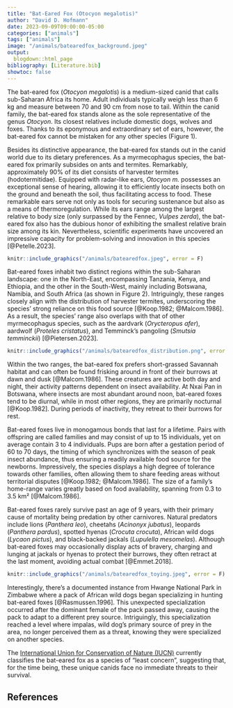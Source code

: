 ```yaml
---
title: "Bat-Eared Fox (Otocyon megalotis)"
author: "David D. Hofmann"
date: 2023-09-09T09:00:00-05:00
categories: ["animals"]
tags: ["animals"]
image: "/animals/batearedfox_background.jpeg"
output:
  blogdown::html_page
bibliography: [Literature.bib]
showtoc: false
---
```

The bat-eared fox (*Otocyon megalotis*) is a medium-sized canid that calls
sub-Saharan Africa its home. Adult individuals typically weigh less than 6 kg
and measure between 70 and 90 cm from nose to tail. Within the canid family,
the bat-eared fox stands alone as the sole representative of the genus
*Otocyon*. Its closest relatives include domestic dogs, wolves and foxes.
Thanks to its eponymous and extraordinary set of ears, however, the bat-eared
fox cannot be mistaken for any other species (Figure 1).

Besides its distinctive appearance, the bat-eared fox stands out in the canid
world due to its dietary preferences. As a myrmecophagus species, the bat-eared
fox primarily subsides on ants and termites. Remarkably, approximately 90% of
its diet consists of harvester termites (hodotermitidae). Equipped with
radar-like ears, *Otocyon m.* possesses an exceptional sense of hearing,
allowing it to efficiently locate insects both on the ground and beneath the
soil, thus facilitating access to food. These remarkable ears serve not only as
tools for securing sustenance but also as a means of thermoregulation. While
its ears range among the largest relative to body size (only surpassed by the
Fennec, *Vulpes zerda*), the bat-eared fox also has the dubious honor of
exhibiting the smallest relative brain size among its kin. Nevertheless,
scientific experiments have uncovered an impressive capacity for
problem-solving and innovation in this species [@Petelle.2023].

```r
knitr::include_graphics("/animals/batearedfox.jpeg", error = F)
```

Bat-eared foxes inhabit two distinct regions within the sub-Saharan landscape:
one in the North-East, encompassing Tanzania, Kenya, and Ethiopia, and the
other in the South-West, mainly including Botswana, Namibia, and South Africa
(as shown in Figure 2). Intriguingly, these ranges closely align with the
distribution of harvester termites, underscoring the species' strong reliance
on this food source [@Koop.1982; @Malcom.1986]. As a result, the species' range
also overlaps with that of other myrmecophagus species, such as the aardvark
(*Orycteropus afer*), aardwolf (*Proteles cristatus*), and Temminck's pangoling
(*Smutsia temminckii*) [@Pietersen.2023].

```r
knitr::include_graphics("/animals/batearedfox_distribution.png", error = F)
```

Within the two ranges, the bat-eared fox prefers short-grassed Savannah habitat
and can often be found frisking around in front of their burrows at dawn and
dusk [@Malcom.1986]. These creatures are active both day and night, their
activity patterns dependent on insect availability. At Nxai Pan in Botswana,
where insects are most abundant around noon, bat-eared foxes tend to be
diurnal, while in most other regions, they are primarily nocturnal
[@Koop.1982]. During periods of inactivity, they retreat to their burrows for
rest.

Bat-eared foxes live in monogamous bonds that last for a lifetime. Pairs with
offspring are called families and may consist of up to 15 individuals, yet on
average contain 3 to 4 individuals. Pups are born after a gestation period of
60 to 70 days, the timing of which synchronizes with the season of peak insect
abundance, thus ensuring a readily available food source for the newborns.
Impressively, the species displays a high degree of tolerance towards other
families, often allowing them to share feeding areas without territorial
disputes [@Koop.1982; @Malcom.1986]. The size of a family's home-range varies
greatly based on food availability, spanning from 0.3 to 3.5 km²
[@Malcom.1986].

Bat-eared foxes rarely survive past an age of 9 years, with their primary cause
of mortality being predation by other carnivores. Natural predators include
lions (*Panthera leo*), cheetahs (*Acinonyx jubatus*), leopards (*Panthera
pardus*), spotted hyenas (*Crocuta crocuta*), African wild dogs (*Lycaon
pictus*), and black-backed jackals (*Lupulella mesomelas*). Although bat-eared
foxes may occasionally display acts of bravery, charging and lunging at jackals
or hyenas to protect their burrows, they often retract at the last moment,
avoiding actual combat [@Emmet.2018].

```r
knitr::include_graphics("/animals/batearedfox_toying.jpeg", error = F)
```

Interestingly, there's a documented instance from Hwange National Park in
Zimbabwe where a pack of African wild dogs began specializing in hunting
bat-eared foxes [@Rasmussen.1996]. This unexpected specialization occurred
after the dominant female of the pack passed away, causing the pack to adapt to
a different prey source. Intriguingly, this specialization reached a level
where impalas, wild dog's primary source of prey in the area, no longer
perceived them as a threat, knowing they were specialized on another species.

The [International Union for Conservation of Nature
(IUCN)](https://www.iucnredlist.org/species/15642/46123809) currently
classifies the bat-eared fox as a species of "least concern", suggesting that,
for the time being, these unique canids face no immediate threats to their
survival.

## References
